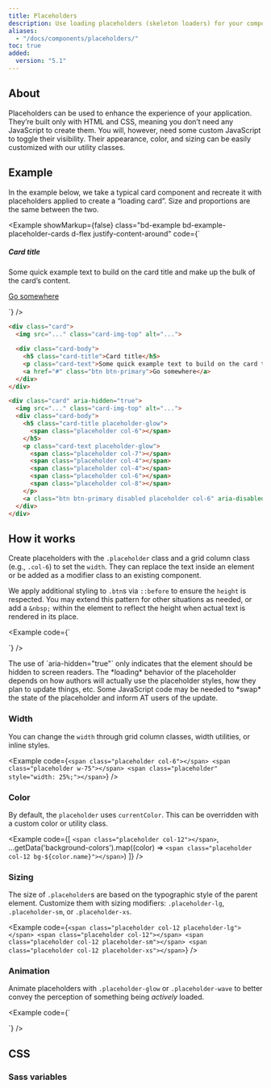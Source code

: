 ```yaml
---
title: Placeholders
description: Use loading placeholders (skeleton loaders) for your components or pages to indicate something may still be loading.
aliases:
  - "/docs/components/placeholders/"
toc: true
added:
  version: "5.1"
---
```



## About

Placeholders can be used to enhance the experience of your application. They’re built only with HTML and CSS, meaning you don’t need any JavaScript to create them. You will, however, need some custom JavaScript to toggle their visibility. Their appearance, color, and sizing can be easily customized with our utility classes.

## Example

In the example below, we take a typical card component and recreate it with placeholders applied to create a “loading card”. Size and proportions are the same between the two.

<Example showMarkup={false} class="bd-example bd-example-placeholder-cards d-flex justify-content-around" code={`<div class="card">
    <Placeholder width="100%" height="180" class="card-img-top" text="icon" background="#20c997" />
    <div class="card-body">
      <h5 class="card-title">Card title</h5>
      <p class="card-text">Some quick example text to build on the card title and make up the bulk of the card’s content.</p>
      <a href="#" class="btn btn-primary">Go somewhere</a>
    </div>
  </div>

  <div class="card" aria-hidden="true">
    <Placeholder width="100%" height="180" class="card-img-top" text="icon" background="#666" />
    <div class="card-body">
      <div class="h5 card-title placeholder-glow">
        <span class="placeholder col-6"></span>
      </div>
      <p class="card-text placeholder-glow">
        <span class="placeholder col-7"></span>
        <span class="placeholder col-4"></span>
        <span class="placeholder col-4"></span>
        <span class="placeholder col-6"></span>
        <span class="placeholder col-8"></span>
      </p>
      <a class="btn btn-primary disabled placeholder col-6" aria-disabled="true"></a>
    </div>
  </div>`} />

```html
<div class="card">
  <img src="..." class="card-img-top" alt="...">

  <div class="card-body">
    <h5 class="card-title">Card title</h5>
    <p class="card-text">Some quick example text to build on the card title and make up the bulk of the card’s content.</p>
    <a href="#" class="btn btn-primary">Go somewhere</a>
  </div>
</div>

<div class="card" aria-hidden="true">
  <img src="..." class="card-img-top" alt="...">
  <div class="card-body">
    <h5 class="card-title placeholder-glow">
      <span class="placeholder col-6"></span>
    </h5>
    <p class="card-text placeholder-glow">
      <span class="placeholder col-7"></span>
      <span class="placeholder col-4"></span>
      <span class="placeholder col-4"></span>
      <span class="placeholder col-6"></span>
      <span class="placeholder col-8"></span>
    </p>
    <a class="btn btn-primary disabled placeholder col-6" aria-disabled="true"></a>
  </div>
</div>
```

## How it works

Create placeholders with the `.placeholder` class and a grid column class (e.g., `.col-6`) to set the `width`. They can replace the text inside an element or be added as a modifier class to an existing component.

We apply additional styling to `.btn`s via `::before` to ensure the `height` is respected. You may extend this pattern for other situations as needed, or add a `&nbsp;` within the element to reflect the height when actual text is rendered in its place.

<Example code={`<p aria-hidden="true">
    <span class="placeholder col-6"></span>
  </p>

  <a class="btn btn-primary disabled placeholder col-4" aria-disabled="true"></a>`} />

<Callout type="info">
The use of `aria-hidden="true"` only indicates that the element should be hidden to screen readers. The *loading* behavior of the placeholder depends on how authors will actually use the placeholder styles, how they plan to update things, etc. Some JavaScript code may be needed to *swap* the state of the placeholder and inform AT users of the update.
</Callout>

### Width

You can change the `width` through grid column classes, width utilities, or inline styles.

<Example code={`<span class="placeholder col-6"></span>
  <span class="placeholder w-75"></span>
  <span class="placeholder" style="width: 25%;"></span>`} />

### Color

By default, the `placeholder` uses `currentColor`. This can be overridden with a custom color or utility class.

<Example code={[
  `<span class="placeholder col-12"></span>`,
  ...getData('background-colors').map((color) => `<span class="placeholder col-12 bg-${color.name}"></span>`)
]} />

### Sizing

The size of `.placeholder`s are based on the typographic style of the parent element. Customize them with sizing modifiers: `.placeholder-lg`, `.placeholder-sm`, or `.placeholder-xs`.

<Example code={`<span class="placeholder col-12 placeholder-lg"></span>
  <span class="placeholder col-12"></span>
  <span class="placeholder col-12 placeholder-sm"></span>
  <span class="placeholder col-12 placeholder-xs"></span>`} />

### Animation

Animate placeholders with `.placeholder-glow` or `.placeholder-wave` to better convey the perception of something being *actively* loaded.

<Example code={`<p class="placeholder-glow">
    <span class="placeholder col-12"></span>
  </p>

  <p class="placeholder-wave">
    <span class="placeholder col-12"></span>
  </p>`} />

## CSS

### Sass variables

<ScssDocs name="placeholders" file="scss/_variables.scss" />
